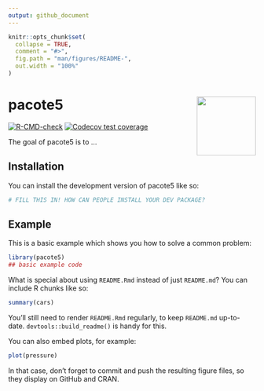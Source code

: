 ```yaml
---
output: github_document
---
```


<!-- README.md is generated from README.Rmd. Please edit that file -->

```r
knitr::opts_chunk$set(
  collapse = TRUE,
  comment = "#>",
  fig.path = "man/figures/README-",
  out.width = "100%"
)
```

# pacote5 <img src="man/figures/logo.png" align="right" height="120" alt="" />

<!-- badges: start -->
[![R-CMD-check](https://github.com/jstatlab/pacote5/actions/workflows/R-CMD-check.yaml/badge.svg)](https://github.com/jstatlab/pacote5/actions/workflows/R-CMD-check.yaml)
[![Codecov test coverage](https://codecov.io/gh/jstatlab/pacote5/branch/master/graph/badge.svg)](https://app.codecov.io/gh/jstatlab/pacote5?branch=master)
<!-- badges: end -->

The goal of pacote5 is to ...

## Installation

You can install the development version of pacote5 like so:

``` r
# FILL THIS IN! HOW CAN PEOPLE INSTALL YOUR DEV PACKAGE?
```

## Example

This is a basic example which shows you how to solve a common problem:

```r
library(pacote5)
## basic example code
```

What is special about using `README.Rmd` instead of just `README.md`? You can include R chunks like so:

```r
summary(cars)
```

You'll still need to render `README.Rmd` regularly, to keep `README.md` up-to-date. `devtools::build_readme()` is handy for this.

You can also embed plots, for example:

```r
plot(pressure)
```

In that case, don't forget to commit and push the resulting figure files, so they display on GitHub and CRAN.
